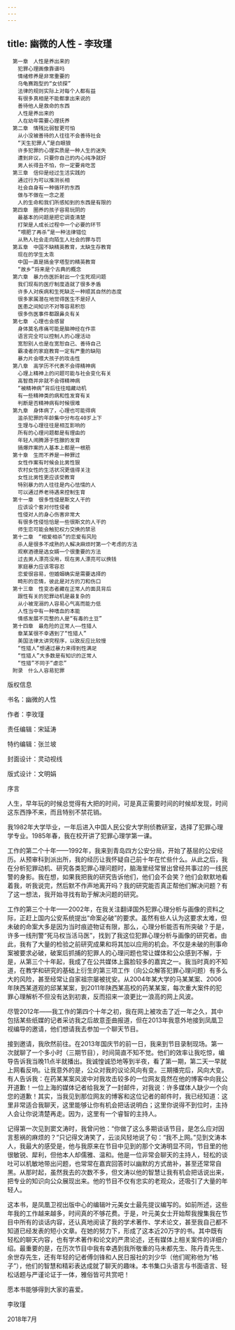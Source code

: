 ```yaml
---
---
---
```

title: 幽微的人性 - 李玫瑾
---


```
　第一章　人性是养出来的
　　犯罪心理画像靠谱吗
　　情绪修养是非常重要的
　　乌龟赛跑型的“女侦探”
　　法律的规则实际上对每个人都有益
　　有很多真相是不能都拿出来说的
　　善待他人是救命的东西
　　人性是养出来的
　　人在幼年需要心理抚养
　第二章　情残比弱智更可怕
　　从小没被善待的人往往不会善待社会
　　“天生犯罪人”是白眼狼
　　许多犯罪的心理实质是一种人生的迷失
　　遭到非议，只要你自己的内心纯净就好
　　男人长得丑不怕，你一定要肯吃苦
　第三章　信仰是经过生活实践的
　　通过行为可以推测长相
　　社会自身有一种循环的东西
　　做与不做在一念之差
　　人的生命和我们所感知到的东西是有限的
　第四章　圈养的孩子容易玩阴的
　　最基本的问题是把它调查清楚
　　打架是人成长过程中一个必要的环节
　　“喂肥了再杀”是一种法律错位
　　从熟人社会走向陌生人社会的罪与罚
　第五章　中国不缺精英教育，太缺生存教育
　　现在的学生太乖
　　中国一直是搞金字塔型的精英教育
　　“故乡”将来是个古典的概念
　第六章　暴力伤医折射出一个生死观问题
　　我们现有的医疗制度造就了很多矛盾
　　许多人对疾病和生死缺乏一种顺其自然的态度
　　很多家属潜在地觉得医生不是好人
　　医患之间知识不对等容易积怨
　　很多伤医事件都跟鼻炎有关
　第七章　心理也会感冒
　　身体莫名疼痛可能是脑神经在作祟
　　语言完全可以控制人的心理活动
　　宽恕别人也是在宽恕自己、善待自己
　　霸凌者的家庭教育一定有严重的缺陷
　　暴力片会喂大孩子的攻击性
　第八章　高学历不代表不会得精神病
　　心理上精神上的问题可能与社会变化有关
　　高智商并非就不会得精神病
　　“被精神病”背后往往暗藏动机
　　有一些精神类的病和性发育有关
　　判断是否精神病有时候很难
　第九章　身体病了，心理也可能得病
　　滥杀犯罪的年龄集中分布在40岁上下
　　生理与心理往往是相互影响的
　　所有的心理问题都是有理由的
　　年轻人闹腾源于性腺的发育
　　搞爆炸案的人基本上都是一根筋
　第十章　生而不养是一种罪过
　　女性作案有时候会比男性狠
　　农村女性的生活状况更值得关注
　　女性比男性更应该受教育
　　特别暴力的人往往是内心怯懦的人
　　可以通过养老待遇来控制生育
　第十一章　很多性侵是斯文人干的
　　应该设个套对付性侵者
　　性侵对人的身心伤害非常大
　　有很多性侵恰恰是一些很斯文的人干的
　　师生恋可能会触犯权力交换的禁忌
　第十二章　“相爱相杀”的恋爱有风险
　　杀人是很多不成熟的人解决麻烦时第一个考虑的方法
　　观察酒德是选女婿一个很重要的方法
　　过去男人漂亮没用，现在男人漂亮可以换钱
　　家庭暴力应该零容忍
　　恋爱很容易，但婚姻确实是需要选择的
　　畸形的恋情，彼此是对方的刀和伤口
　第十三章　性变态者藏在正常人的面具背后
　　跟性有关的犯罪动机是最复杂的
　　从小被宠溺的人容易心气高而能力低
　　人性当中有一种嗜血的本能
　　情感发展不完整的人是“有毒的土豆”
　第十四章　最危险的正常人——性猎人
　　章某某很不幸遇到了“性猎人”
　　美国法律太讲究程序，以致反应比较慢
　　“性猎人”想通过暴力来得到性满足
　　“性猎人”大多数是有知识的正常人
　　“性猎”不同于“虐恋”
　附录　什么人容易犯罪
```


版权信息


书名：幽微的人性

作者：李玫瑾

责任编辑：宋延涛

特约编辑：张兰坡

封面设计：灵动视线

版式设计：文明娟










序言


人生，早年玩的时候总觉得有大把的时间，可是真正需要时间的时候却发现，时间这东西挣不来，而且特别不禁花销。

我1982年大学毕业，一年后进入中国人民公安大学刑侦教研室，选择了犯罪心理学专业。1985年春，我在校开讲了犯罪心理学第一课。

工作的第二个十年——1992年，我来到青岛四方公安分局，开始了基层的公安经历。从预审科到派出所，我的经历让我怀疑自己前十年在忙些什么。从此之后，我在分析犯罪动机、研究各类犯罪心理问题时，脑海里经常冒出曾经共事过的一线民警的身影。我在想，如果我把我的研究告诉他们，他们会不会笑？他们会默默地看着我，听我说完，然后默不作声地离开吗？我的研究能否真正帮他们解决问题？有了这一想法，我开始寻找有助于解决问题的研究。

工作的第三个十年——2002年，在我关注翻译国外犯罪心理分析与画像的资料之际，正赶上国内公安系统提出“命案必破”的要求。虽然有些人认为这要求太难，但未破的命案大多是因为当时痕迹物证有限，那么，心理分析能否有所突破？于是，许多一线刑警“死马权当活马医”，找到了我这位犯罪心理分析与画像的研究者。由此，我有了大量的检验之前研究成果和将其加以应用的机会。不仅是未破的刑事命案被要求必破，破案后抓捕的犯罪人的心理问题也常让媒体和公众感到不解，于是，从第三个十年起，我成了在公共媒体上露脸较多的嘉宾之一。我当时真的不知道，在教学和研究的基础上衍生的第三项工作（向公众解答犯罪心理问题）有多么大的风险，甚至经常让自家祖宗屡被扰安。从2004年某大学的马某某案、2006年陕西某道观的邱某某案，到2011年陕西某高校的药某某案，每次重大案件的犯罪心理解析不但没有达到初衷，反而招来一浪更比一浪高的网上风波。

尽管2012年——我工作的第四个十年之初，我在网上被攻击了近一年之久，其中包括某些纸媒的记者采访我之后故意歪曲报道，但在2013年我意外地接到凤凰卫视编导的邀请，他们想请我去参加一个聊天节目。

接到邀请，我欣然前往。在2013年国庆节的前一日，我来到节目录制现场。第一次就聊了一个多小时（三期节目），时间简直不知不觉。他们的效率让我吃惊，编导告诉我当晚11点半就播出。我诚惶诚恐地等到半夜，看了第一期，第二天一早就上网看反响。让我意外的是，公众对我的议论风向有变。三期播完后，风向大变。有人告诉我：在药某某案风波中对我攻击较多的一位网友竟然在他的博客中向我公开道歉！一位上海的媒体记者给我发了一封邮件，对我说：许多媒体人缺少一个向您的道歉！其实，当我见到那位网友的博客和这位记者的邮件时，我已经知道：这里非常适合我聊天，这里能够让你有机会把话说明白；这里你说得不到位时，主持人会让你说清楚再走。因为，这里有一个睿智的主持人。

记得第一次见到窦文涛时，我曾问他：“你做了这么多期谈话节目，是怎么应对因言惹祸的麻烦的？”只记得文涛笑了，云淡风轻地说了句：“我不上网。”见到文涛本人，我最大的感受是，他与我原来在节目中见到的那个文涛明显不同，节目里的他很敏锐、犀利，但他本人却儒雅、温和。他是一位非常会聊天的主持人，轻松的谈吐可以机敏地带出问题，也常常在嘉宾回答时以幽默的方式凿补，甚至还常常自黑。从那时起，虽然我去的次数不多，但文涛以他的智慧让我有机会把话说出来，把专业的知识向公众展现出来。他的节目不仅有忠实的老观众，还吸引了大量的年轻人。

这本书，是凤凰卫视出版中心的编辑叶元美女士最先提议编写的。如前所述，这些年我的工作越来越多，时间真的不够花费。于是，叶元美女士开始帮我搜集我在节目中所有的谈话内容，还认真地阅读了我的学术著作、学术论文，甚至我自己都不知道已经发表的短小文章。在她的努力下，形成了这本近20万字的书。其中既有轻松的聊天内容，也有学术著作和论文的严肃论述，还有媒体上相关案件的详细介绍。最重要的是，在历次节目中我有幸遇到我所敬重的马未都先生、陈丹青先生、余世存先生，还有年轻的记者傅剑锋和人民日报社的刘少华（他们昵称他为“格子”），他们的智慧和精彩表达成就了聊天的趣味。本书集口头语言与书面语言、轻松话题与严谨论证于一体，雅俗皆可共赏吧！

愿本书能够得到大家的喜爱。

李玫瑾

2018年7月